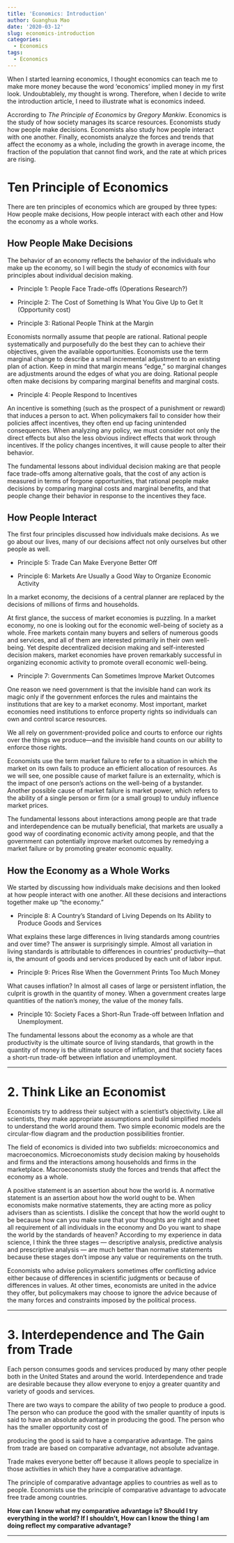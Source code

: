 ```yaml
---
title: 'Economics: Introduction'
author: Guanghua Mao
date: '2020-03-12'
slug: economics-introduction
categories:
  - Economics
tags:
  - Economics
---
```

When I started learning economics, I thought economics can teach me to make more money because the word 'economics' implied money in my first look. Undoubtablely, my thought is wrong. Therefore, when I decide to write the introduction article, I need to illustrate what is economics indeed.

Accrording to *The Principle of Economics* by *Gregory Mankiw*. Economics is the study of how society manages its scarce resources. Economists study how people make decisions. Economists also study how people interact with one another. Finally, economists analyze the forces and trends that affect the economy as a whole, including the growth in average income, the fraction of the population that cannot find work, and the rate at which prices are rising.

# Ten Principle of Economics

There are ten principles of economics which are grouped by three types: How people make decisions, How people interact with each other and How the economy as a whole works.

## How People Make Decisions

The behavior of an economy reflects the behavior of the individuals who make up the economy, so I will begin the study of economics with four principles about individual decision making.

* Principle 1: People Face Trade-offs (Operations Research?)

* Principle 2: The Cost of Something Is What You Give Up to Get It (Opportunity cost)

* Principle 3: Rational People Think at the Margin

Economists normally assume that people are rational. Rational people systematically and purposefully do the best they can to achieve their objectives, given the available opportunities. Economists use the term marginal change to describe a small incremental adjustment to an existing plan of action. Keep in mind that margin means “edge,” so marginal changes are adjustments around the edges of what you are doing. Rational people often make decisions by comparing marginal benefits and marginal costs.

* Principle 4: People Respond to Incentives

An incentive is something (such as the prospect of a punishment or reward) that induces a person to act. When policymakers fail to consider how their policies affect incentives, they often end up facing unintended consequences. When analyzing any policy, we must consider not only the direct effects but also the less obvious indirect effects that work through incentives. If the policy changes incentives, it will cause people to alter their behavior.

The fundamental lessons about individual decision making are that people face trade-offs among alternative goals, that the cost of any action is measured in terms of forgone opportunities, that rational people make decisions by comparing marginal costs and marginal benefits, and that people change their behavior in response to the incentives they face.

## How People Interact

The first four principles discussed how individuals make decisions. As we go about our lives, many of our decisions affect not only ourselves but other people as well.

* Principle 5: Trade Can Make Everyone Better Off

* Principle 6: Markets Are Usually a Good Way to Organize Economic Activity

In a market economy, the decisions of a central planner are replaced by the decisions of millions of firms and households.

At first glance, the success of market economies is puzzling. In a market economy, no one is looking out for the economic well-being of society as a whole. Free markets contain many buyers and sellers of numerous goods and services, and all of them are interested primarily in their own well-being. Yet despite decentralized decision making and self-interested decision makers, market economies have proven remarkably successful in organizing economic activity to promote overall economic well-being.

* Principle 7: Governments Can Sometimes Improve Market Outcomes

One reason we need government is that the invisible hand can work its magic only if the government enforces the rules and maintains the institutions that are key to a market economy. Most important, market economies need institutions to enforce property rights so individuals can own and control scarce resources.

We all rely on government-provided police and courts to enforce our rights over the things we produce—and the invisible hand counts on our ability to enforce those rights.

Economists use the term market failure to refer to a situation in which the market on its own fails to produce an efficient allocation of resources. As we will see, one possible cause of market failure is an externality, which is the impact of one person’s actions on the well-being of a bystander. Another possible cause of market failure is market power, which refers to the ability of a single person or firm (or a small group) to unduly influence market prices.

The fundamental lessons about interactions among people are that trade and interdependence can be mutually beneficial, that markets are usually a good way of coordinating economic activity among people, and that the government can potentially improve market outcomes by remedying a market failure or by promoting greater economic equality.

## How the Economy as a Whole Works

We started by discussing how individuals make decisions and then looked at how people interact with one another. All these decisions and interactions together make up “the economy.”

* Principle 8: A Country’s Standard of Living Depends on Its Ability to Produce Goods and Services

What explains these large differences in living standards among countries and over time? The answer is surprisingly simple. Almost all variation in living standards is attributable to differences in countries’ productivity—that is, the amount of goods and services produced by each unit of labor input.

* Principle 9: Prices Rise When the Government Prints Too Much Money


What causes inflation? In almost all cases of large or persistent inflation, the culprit is growth in the quantity of money. When a government creates large quantities of the nation’s money, the value of the money falls.

* Principle 10: Society Faces a Short-Run Trade-off between Inflation and Unemployment.

The fundamental lessons about the economy as a whole are that productivity is the ultimate source of living standards, that growth in the quantity of money is the ultimate source of inflation, and that society faces a short-run trade-off between inflation and unemployment.

---

# 2. Think Like an Economist

Economists try to address their subject with a scientist’s objectivity. Like all scientists, they make appropriate assumptions and build simplified models to understand the world around them. Two simple economic models are the circular-flow diagram and the production possibilities frontier.

The field of economics is divided into two subfields: microeconomics and macroeconomics. Microeconomists study decision making by households and firms and the interactions among households and firms in the marketplace. Macroeconomists study the forces and trends that affect the economy as a whole.

A positive statement is an assertion about how the world is. A normative statement is an assertion about how the world ought to be. When economists make normative statements, they are acting more as policy advisers than as scientists. I dislike the concept that how the world ought to be because how can you make sure that your thoughts are right and meet all requirement of all individuals in the economy and Do you want to shape the world by the standards of heaven? According to my experience in data science, I think the three stages --- descriptive analysis, predictive analysis and prescriptive analysis --- are much better than normative statements because these stages don't impose any value or requirements on the truth.

Economists who advise policymakers sometimes offer conflicting advice either because of differences in scientific judgments or because of differences in values. At other times, economists are united in the advice they offer, but policymakers may choose to ignore the advice because of the many forces and constraints imposed by the political process.

---

# 3. Interdependence and The Gain from Trade

Each person consumes goods and services produced by many other people both in the United States and around the world. Interdependence and trade are desirable because they allow everyone to enjoy a greater quantity and variety of goods and services.  

There are two ways to compare the ability of two people to produce a good. The person who can produce the good with the smaller quantity of inputs is said to have an absolute advantage in producing the good. The person who has the smaller opportunity cost of

producing the good is said to have a comparative advantage. The gains from trade are based on comparative advantage, not absolute advantage. 

Trade makes everyone better off because it allows people to specialize in those activities in which they have a comparative advantage. 

The principle of comparative advantage applies to countries as well as to people. Economists use the principle of comparative advantage to advocate free trade among countries.

**How can I know what my comparative advantage is? Should I try everything in the world? If I shouldn't, How can I know the thing I am doing reflect my comparative advantage?**

---



































































